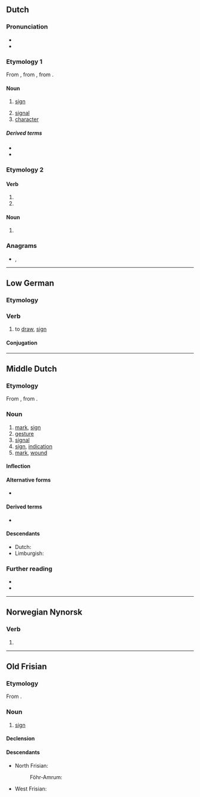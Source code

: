 ==Dutch==

===Pronunciation===
* {{audio|Nl-teken.ogg|Audio|lang=nl}}
* {{rhymes|eːkən|lang=nl}}

===Etymology 1===
{{PIE root|nl|deyḱ}}
From {{inh|nl|dum|têken}}, from {{inh|nl|odt|*tēkan}}, from {{inh|nl|gem-pro|*taikną}}.

====Noun====
{{nl-noun|n|-@en|pl2=-s|tekentje}}

# [[sign]]
#: {{ux|nl|De firma kent sterren aan restaurants toe als '''teken''' van de kwaliteit.|The firm confers stars to restaurants as a sign of quality.|inline=1}}
# [[signal]]
# [[character]]
#: {{ux|nl|Chinese tekens|Chinese characters.|inline=1}}

=====Derived terms=====
* {{l|nl|gedenkteken}}
* {{l|nl|wonderteken}}

===Etymology 2===
{{nonlemma}}

====Verb====
{{nl-verb-form}}

# {{nl-verb form of|p=1|n=sg|t=pres|m=ind|tekenen}}
# {{nl-verb form of|m=imp|tekenen}}

====Noun====
{{head|nl|noun plural form}}

# {{nl-noun form of|pl|teek}}

===Anagrams===
* {{l|nl|keten}}, {{l|nl|nekte}}

----

==Low German==

===Etymology===
{{PIE root|nds|deyḱ}}
{{rfe|lang=nds}}

===Verb===
{{head|nds|verb|past singular|teken|past participle|tekent|auxiliary verb|hebben}}

# to [[draw]], [[sign]]

====Conjugation====
{{nds-conj-wk|head=''teken'' (weak verb, irregular)|teken|teken|teken|teeknen, tek|teken}}

----

==Middle Dutch==

===Etymology===
From {{inh|dum|odt|*tēkan}}, from {{inh|dum|gem-pro|*taikną}}.

===Noun===
{{dum-noun|head=têken|n}}

# [[mark]], [[sign]]
# [[gesture]]
# [[signal]]
# [[sign]], [[indication]]
# [[mark]], [[wound]]

====Inflection====
{{rfinfl|dum|noun}}

====Alternative forms====
* {{l|dum|teiken}}

====Derived terms====
* {{l|dum|têkenen}}

====Descendants====
* Dutch: {{l|nl|teken}}
* Limburgish: {{l|li|teike}}

===Further reading===
* {{R:VMNW|ID58692|I}}
* {{R:MNW|57470|I}}

----

==Norwegian Nynorsk==

===Verb===
{{head|nn|verb form}}

# {{nn-verb-form of|masculine and feminine past participle|tak|no_end=ta}}

----

==Old Frisian==

===Etymology===
{{PIE root|ofs|deyḱ}}
From {{inh|ofs|gem-pro|*taikną}}.

===Noun===
{{ofs-noun|n|head=tēken}}

# [[sign]]

====Declension====
{{ofs-decl-noun-a-n|tēken}}

====Descendants====
* North Frisian:
*: Föhr-Amrum: {{l|frr|teeken}}
* West Frisian: {{l|fy|teken}}
